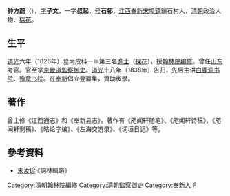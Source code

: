 '''帥方蔚'''（{{bd|1790年||1871年|catIdx=S帥}}），[[表字|字]]'''子文'''，一字'''叔起'''，[[号|号]]'''石邨'''，[[江西|江西]][[奉新|奉新]][[宋埠鎮|宋埠鎮]]鎖石村人，[[清朝|清朝]]政治人物、[[探花|探花]]。

==生平==
[[道光|道光]]六年（1826年）登丙戌科一甲第三名[[進士|進士]]（[[探花|探花]]），授[[翰林院编修|翰林院编修]]。曾任[[山东|山东]]考官。官至掌[[京畿道|京畿道]][[監察御史|監察御史]]。[[道光|道光]]十八年（1838年）告归，先后主讲[[白鹿洞书院|白鹿洞书院]]、[[豫章书院|豫章书院]]。在[[奉新|奉新]]倡立登瀛集，資助後學。

==著作==
曾主修《江西通志》和《奉新县志》。著作有《咫闻轩随笔》、《咫闻轩诗稿》、《咫闻轩剩稿》、《略论字编》、《左海交游录》、《词垣日记》等。

==參考資料==
{{reflist}}
*[[朱汝珍|朱汝珍]]·《詞林輯略》

{{清朝人物小作品}}
{{道光六年丙戌科殿試金榜}}
{{DEFAULTSORT:Shuai帥}}

[[Category:清朝翰林院編修|Category:清朝翰林院編修]]
[[Category:清朝監察御史|Category:清朝監察御史]]
[[Category:奉新人|Category:奉新人]]
[[Category:帥姓|F]]